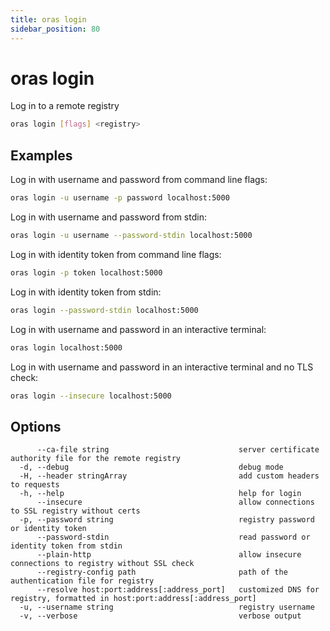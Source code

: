 ```yaml
---
title: oras login
sidebar_position: 80
---
```


# oras login

Log in to a remote registry

```bash
oras login [flags] <registry>
```

## Examples

Log in with username and password from command line flags:

```bash
oras login -u username -p password localhost:5000
```

Log in with username and password from stdin:

```bash
oras login -u username --password-stdin localhost:5000
```

Log in with identity token from command line flags:

```bash
oras login -p token localhost:5000
```

Log in with identity token from stdin:

```bash
oras login --password-stdin localhost:5000
```

Log in with username and password in an interactive terminal:

```bash
oras login localhost:5000
```

Log in with username and password in an interactive terminal and no TLS check:

```bash
oras login --insecure localhost:5000
```

## Options

```
      --ca-file string                             server certificate authority file for the remote registry
  -d, --debug                                      debug mode
  -H, --header stringArray                         add custom headers to requests
  -h, --help                                       help for login
      --insecure                                   allow connections to SSL registry without certs
  -p, --password string                            registry password or identity token
      --password-stdin                             read password or identity token from stdin
      --plain-http                                 allow insecure connections to registry without SSL check
      --registry-config path                       path of the authentication file for registry
      --resolve host:port:address[:address_port]   customized DNS for registry, formatted in host:port:address[:address_port]
  -u, --username string                            registry username
  -v, --verbose                                    verbose output
```
